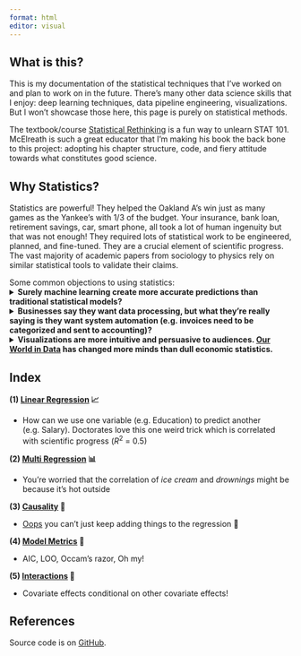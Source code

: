 ```yaml
---
format: html
editor: visual
---
```


## What is this?
This is my documentation of the statistical techniques that I've worked on and plan to work on in the future. There's many other data science skills that I enjoy: deep learning techniques, data pipeline engineering, visualizations. But I won't showcase those here, this page is purely on statistical methods. 

The textbook/course [Statistical Rethinking](https://oceanrep.geomar.de/id/eprint/55819/1/Statistical%20Rethinking%202nd%20Edition.pdf) is a fun way to unlearn STAT 101. McElreath is such a great educator that I'm making his book the back bone to this project: adopting his chapter structure, code, and fiery attitude towards what constitutes good science.

## Why Statistics?
Statistics are powerful! They helped the Oakland A's win just as many games as the Yankee's with 1/3 of the budget.  Your insurance, bank loan, retirement savings, car, smart phone, all took a lot of human ingenuity but that was not enough! They required lots of statistical work to be engineered, planned, and fine-tuned. They are a crucial element of scientific progress. The vast majority of academic papers from sociology to physics rely on similar statistical tools to validate their claims.

Some common objections to using statistics:
<details>
<summary>**Surely machine learning create more accurate predictions than traditional statistical models?**</summary>

Machine learning techniques are far more powerful than traditional statistics. But machine learning techniques have their downsides; they require lots of data, they require lots of computation, and worst of all they're black boxes. They don't tell you why they predict the things that they predict or what causes what (at least not yet). This is why science papers use traditional statistics to validate their claims.

</details>

<details>
<summary>**Businesses say they want data processing, but what they're really saying is they want system automation (e.g. invoices need to be categorized and sent to accounting)?**</summary>


Yes, businesses need lots of automation, but they also need help making decisions. Who to hire, who to let go, what product to sell, at what price to sell, to name a few. These decisions are in a weird gray zone, they require some human judgement but would benefit from computer aid. Statistics are the best set of tools for many of these problems. They allow both humans and computers to add their judgement's to an analysis, getting a better result than either would on their own.

</details>

<details>
<summary>**Visualizations are more intuitive and persuasive to audiences. [Our World in Data](https://ourworldindata.org/) has changed more minds than dull economic statistics.**</summary>


I love visualizations and try to use them as often as I can. But they're severely constrained in what they can accomplish. You won't be able to easily show how mountain terrain, soil fertility, precipitation, and historical wealth all help predict countries GDP without showing your audience half a dozen maps. Statistical models allow us to easily see how exactly each of those factors are associated to GDP.

</details>



## Index

**(1) [Linear Regression](ch4_linear_regression_polished.qmd) 📈 ** 

- How can we use one variable (e.g. Education) to predict another (e.g. Salary). Doctorates love this one weird trick which is correlated with scientific progress ($R^2$ = 0.5)

**(2) [Multi Regression](ch5_multilinear.qmd) 📊 **

- You're worried that the correlation of *ice cream* and *drownings* might be because it's hot outside

**(3)️ [Causality](ch6_DAG.qmd) 🔀 **

- [Oops](https://x.com/robinhanson/status/1925009123675975702) you can't just keep adding things to the regression 🫣

**(4)️ [Model Metrics](ch7ModelComparison.qmd) 🎯 **

- AIC, LOO, Occam's razor, Oh my!

**(5) [Interactions](ch8_conditional.qmd) 🎨**

- Covariate effects conditional on other covariate effects!

## References

Source code is on [GitHub](https://github.com/probably-jaden/Statistical-Rethinking).
